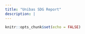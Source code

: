 ```yaml
---
title: "Unibas SDG Report"
description: |
---
```


```r
knitr::opts_chunk$set(echo = FALSE)
```

